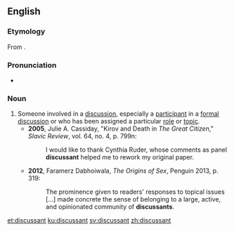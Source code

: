 ==English==
===Etymology===
From {{suffix|discuss|ant|lang=en}}.

===Pronunciation===
*{{a|UK}} {{IPA|/dɪˈskʌsənt/|lang=en}}

===Noun===
{{en-noun}}

# Someone involved in a [[discussion]], especially a [[participant]] in a [[formal]] [[discussion]] or who has been assigned a particular [[role]] or [[topic]]. {{defdate|from 20th c.}}
#* '''2005''', Julie A. Cassiday, "Kirov and Death in ''The Great Citizen''," ''Slavic Review'', vol. 64, no. 4, p. 799n:
#*: I would like to thank Cynthia Ruder, whose comments as panel '''discussant''' helped me to rework my original paper.
#*'''2012''', Faramerz Dabhoiwala, ''The Origins of Sex'', Penguin 2013, p. 319:
#*:The prominence given to readers' responses to topical issues [...] made concrete the sense of belonging to a large, active, and opinionated community of '''discussants'''.

[[et:discussant]]
[[ku:discussant]]
[[sv:discussant]]
[[zh:discussant]]